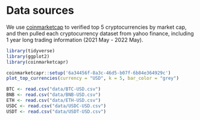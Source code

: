 # Data sources

We use [coinmarketcap](https://coinmarketcap.com) to verified top 5 cryptocurrencies by market cap, and then pulled each cryptocurrency dataset from yahoo finance, including 1 year long trading information (2021 May - 2022 May).

```r
library(tidyverse)
library(ggplot2)
library(coinmarketcapr)
```

```r
coinmarketcapr::setup('6a34456f-8a3c-46d5-b07f-6b84e364929c')
plot_top_currencies(currency = "USD", k = 5, bar_color = "grey")
```

```r
BTC <- read.csv("data/BTC-USD.csv")
BNB <- read.csv("data/BNB-USD.csv")
ETH <- read.csv("data/ETH-USD.csv")
USDC <- read.csv("data/USDC-USD.csv")
USDT <- read.csv("data/USDT-USD.csv")
```


